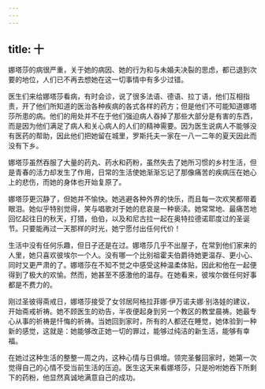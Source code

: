 ```yaml
---
---
---
```

title: 十
---



娜塔莎的病很严重，关于她的病因、她的行为和与未婚夫决裂的思虑，都已退到次要的地位，人们已不再去想她在这一切事情中有多少过错。

医生们来给娜塔莎看病，有时会诊，说了很多法语、德语、拉丁语，他们互相指责，开了他们所知道的医治各种疾病的各式各样的药方；但是他们不可能知道娜塔莎所患的病。他们的用处并不在于他们强迫病人吞掉了那些大部分是有害的东西，而是因为他们满足了病人和关心病人的人们的精神需要。因为医生说病人不能够没有医药的帮助，因此他们把她留在城里，罗斯托夫一家在一八一二年的夏天因此而没有下乡。

娜塔莎虽然吞服了大量的药丸、药水和药粉，虽然失去了她所习惯的乡村生活，但是青春的活力却发生了作用，日常的生活使她渐渐忘记了那像痛苦的疾病压在她心上的悲伤，而她的身体也开始复原了。

娜塔莎更沉静了，但她并不愉快。她逃避各种外界的快乐，而且每一次欢笑都带着眼泪。她似乎特别觉得，笑与唱歌对于她的悲哀是一种亵渎。她常常地、最痛苦地回忆起往日的秋天，打猎，伯伯，以及和尼古拉一起在奥特拉德诺耶度过的圣诞节。只要能再过一天那样的时光，她宁愿付出任何代价！

生活中没有任何乐趣，但日子还是在过。娜塔莎几乎不出屋子，在常到他们家来的人里，她只喜欢彼埃尔一个人。没有哪一个比别祖霍夫伯爵待她更温存、更小心、同时又更严肃的了。娜塔莎在不知不觉之中感受这种温柔体贴，因此和他在一起便得到了极大的欢愉。然而，她甚至不感激他的温存。在她看来，彼埃尔做任何好事都是不费力的。

刚过圣彼得斋戒日，娜塔莎接受了女邻居阿格拉菲娜·伊万诺夫娜·别洛娃的建议，开始斋戒祈祷。她不顾医生的劝告，半夜便起身到另一个教区的教堂晨祷。她最专心从事的祈祷是忏悔的祈祷。当她回到家时，所有的人都还在睡觉，她体验到一种新的感觉，这就是：她能够改正她一切的罪过，能够过纯洁的新生活，能够有幸福。

在她过这种生活的整整一周之内，这种心情与日俱增。领完圣餐回家时，她第一次觉得自己的心情不受当前生活的压迫。医生这天来看娜塔莎，只是吩咐她吞下所剩下的药粉，他显然真诚地满意自己的成功。